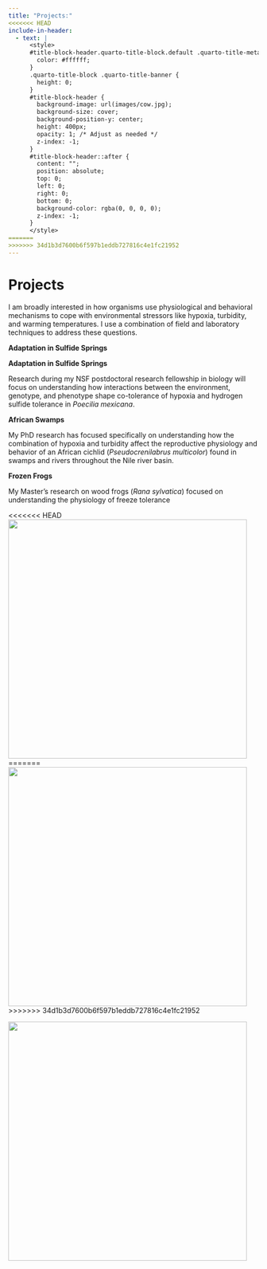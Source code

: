 ```yaml
---
title: "Projects:"
<<<<<<< HEAD
include-in-header:
  - text: |
      <style>
      #title-block-header.quarto-title-block.default .quarto-title-meta {
        color: #ffffff;
      }
      .quarto-title-block .quarto-title-banner {
        height: 0;
      }
      #title-block-header {
        background-image: url(images/cow.jpg);
        background-size: cover;
        background-position-y: center;
        height: 400px;
        opacity: 1; /* Adjust as needed */
        z-index: -1;
      }
      #title-block-header::after {
        content: "";
        position: absolute;
        top: 0;
        left: 0;
        right: 0;
        bottom: 0;
        background-color: rgba(0, 0, 0, 0); 
        z-index: -1;
      }
      </style>
=======
>>>>>>> 34d1b3d7600b6f597b1eddb727816c4e1fc21952
---
```


# Projects

I am broadly interested in how organisms use physiological and behavioral mechanisms to cope with environmental stressors like hypoxia, turbidity, and warming temperatures. I use a combination of field and laboratory techniques to address these questions.

**Adaptation in Sulfide Springs**

**Adaptation in Sulfide Springs**

Research during my NSF postdoctoral research fellowship in biology will focus on understanding how interactions between the environment, genotype, and phenotype shape co-tolerance of hypoxia and hydrogen sulfide tolerance in *Poecilia mexicana*.

**African Swamps**

My PhD research has focused specifically on understanding how the combination of hypoxia and turbidity affect the reproductive physiology and behavior of an African cichlid (*Pseudocrenilabrus multicolor*) found in swamps and rivers throughout the Nile river basin.

**Frozen Frogs**

My Master's research on wood frogs (*Rana sylvatica*) focused on understanding the physiology of freeze tolerance

::: {layout-ncol="2"}
<<<<<<< HEAD
![](images/frozen.jpg){width="5in"}
=======
![](images/frozen.JPG){width="5in"}
>>>>>>> 34d1b3d7600b6f597b1eddb727816c4e1fc21952

![](images/male%20territory%20pit.JPG){width="5in"}
:::
